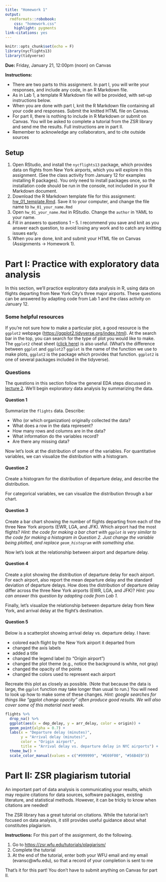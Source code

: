 ```yaml
---
title: "Homework 1"
output: 
  rmdformats::robobook:
    css: "homework.css"
    highlight: pygments
link-citations: yes
---
```


```r
knitr::opts_chunk$set(echo = F)
library(nycflights13)
library(tidyverse)
```

**Due:** Friday, January 21, 12:00pm (noon) on Canvas

**Instructions:** 

* There are two parts to this assignment. In part I, you will write your responses, and include any code, in an R Markdown file. 
* As in Lab 1, a template R Markdown file will be provided, with set-up instructions below.
* When you are done with part I, knit the R Markdown file containing all your code and responses. Submit the knitted HTML file on Canvas.
* For part II, there is nothing to include in R Markdown or submit on Canvas. You will be asked to complete a tutorial from the ZSR library and send me the results. Full instructions are in part II.
* Remember to acknowledge any collaborators, and to cite outside sources

## Setup

1. Open RStudio, and install the `nycflights13` package, which provides data on flights from New York airports, which you will explore in this assignment. (See the class activity from January 12 for examples installing R packages). You only need to install packages once, so the installation code should be run in the console, not included in your R Markdown document.
2. Download the R Markdown template file for this assignment: [hw_01_template.Rmd](https://sta112-f21.github.io/homework/hw_01_template.Rmd). Save it to your computer, and change the file name to `hw_01_your_name.Rmd`
3. Open `hw_01_your_name.Rmd` in RStudio. Change the `author` in YAML to your name.
4. Fill in answers to questions 1 -- 5. I recommend you save and knit as you answer each question, to avoid losing any work and to catch any knitting issues early.
5. When you are done, knit and submit your HTML file on Canvas (Assignments -> Homework 1).

# Part I: Practice with exploratory data analysis

In this section, we'll practice exploratory data analysis in R, using data on flights departing from New York City's three major airports. These questions can be answered by adapting code from Lab 1 and the class activity on January 12. 

### Some helpful resources

If you're not sure how to make a particular plot, a good resource is the `ggplot2` webpage ([https://ggplot2.tidyverse.org/index.html](https://ggplot2.tidyverse.org/index.html)). At the search bar in the top, you can search for the type of plot you would like to make. The `ggplot2` cheat sheet ([click here](https://raw.githubusercontent.com/rstudio/cheatsheets/master/data-visualization.pdf)) is also useful. (What's the difference between `ggplot` and `ggplot2`? `ggplot` is the name of the function we use to make plots, `ggplot2` is the package which provides that function. `ggplot2` is one of several packages included in the tidyverse).

### Questions

The questions in this section follow the general EDA steps discussed in [lecture 2](https://sta112-s22.github.io/slides/lecture_2.html). We'll begin exploratory data analysis by summarizing the data. 

:::{.question}
#### Question 1

Summarize the `flights` data. Describe:

* Who (or which organization) originally collected the data?
* What does a row in the data represent?
* How many rows and columns are in the data?
* What information do the variables record?
* Are there any missing data?
:::

Now let's look at the distribution of some of the variables. For quantitative variables, we can visualize the distribution with a histogram. 

:::{.question}
#### Question 2

Create a histogram for the distribution of departure delay, and describe the distribution.
:::

For categorical variables, we can visualize the distribution through a bar chart.

:::{.question}
#### Question 3

Create a bar chart showing the number of flights departing from each of the three New York airports (EWR, LGA, and JFK). Which airport had the most flights? *Hint: the code for making a bar chart with `ggplot` is very similar to the code for making a histogram in Question 2. Just change the variable being plotted, and replace `geom_histogram` with something else.*
:::

Now let's look at the relationship between airport and departure delay.

:::{.question}
#### Question 4

Create a plot showing the distribution of departure delay for each airport. For each airport, also report the mean departure delay and the standard deviation of departure delays. How does the distribution of departure delay differ across the three New York airports (EWR, LGA, and JFK)? *Hint: you can answer this question by adapting code from Lab 1.*
:::

Finally, let's visualize the relationship between departure delay from New York, and arrival delay at the flight's destination. 

:::{.question}
#### Question 5

Below is a scatterplot showing arrival delay vs. departure delay. I have:

* colored each flight by the New York airport it departed from
* changed the axis labels
* added a title
* changed the legend label (to "Origin airport")
* changed the plot theme (e.g., notice the background is white, not gray)
* changed the opacity of the points
* changed the colors used to represent each airport

Recreate this plot as closely as possible. (Note that because the data is large, the `ggplot` function may take longer than usual to run.) You will need to look up how to make some of these changes. *Hint: google searches for things like "ggplot change opacity" often produce good results. We will also cover some of this material next week.*
:::

```r
flights %>%
  drop_na() %>%
  ggplot(aes(x = dep_delay, y = arr_delay, color = origin)) +
  geom_point(alpha = 0.7) +
  labs(x = "Departure delay (minutes)", 
       y = "Arrival delay (minutes)",
       color = "Origin airport",
       title = "Arrival delay vs. departure delay in NYC airports") +
  theme_bw() +
  scale_color_manual(values = c("#999999", "#E69F00", "#56B4E9"))
```

# Part II: ZSR plagiarism tutorial

An important part of data analysis is communicating your results, which may require citations for data sources, software packages, existing literature, and statistical methods. However, it can be tricky to know when citations are needed!

The ZSR library has a great tutorial on citations. While the tutorial isn't focused on data analysis, it still provides useful guidance about what constitutes plagiarism. 

**Instructions:** For this part of the assignment, do the following.

1. Go to [https://zsr.wfu.edu/tutorials/plagiarism/](https://zsr.wfu.edu/tutorials/plagiarism/)
2. Complete the tutorial
3. At the end of the tutorial, enter both your WFU email and my email (evansc@wfu.edu), so that a record of your completion is sent to me

That's it for this part! You don't have to submit anything on Canvas for part II.